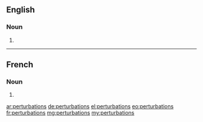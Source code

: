 ==English==

===Noun===
{{head|en|plural}}

# {{plural of|perturbation|lang=en}}

----

==French==

===Noun===
{{head|fr|plural}}

# {{plural of|perturbation|lang=fr}}

[[ar:perturbations]]
[[de:perturbations]]
[[el:perturbations]]
[[eo:perturbations]]
[[fr:perturbations]]
[[mg:perturbations]]
[[my:perturbations]]